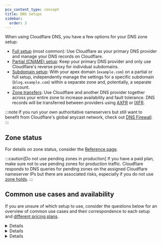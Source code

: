 ```yaml
---
pcx_content_type: concept
title: DNS setups
sidebar:
  order: 3
---
```



When using Cloudflare DNS, you have a few options for your DNS zone setup:

* [Full setup](/dns/zone-setups/full-setup/) (most common): Use Cloudflare as your primary DNS provider and manage your DNS records on Cloudflare.
* [Partial (CNAME) setup](/dns/zone-setups/partial-setup/): Keep your primary DNS provider and only use Cloudflare's reverse proxy for individual subdomains.
* [Subdomain setup](/dns/zone-setups/subdomain-setup/): With your apex domain (`example.com`) on a partial or full setup, independently manage the settings for a specific subdomain (`blog.example.com`) within a separate zone and, potentially, a separate account.
* [Zone transfers](/dns/zone-setups/zone-transfers/): Use Cloudflare and another DNS provider together across your entire zone to increase availability and fault tolerance. DNS records will be transferred between providers using [AXFR](https://datatracker.ietf.org/doc/html/rfc5936) or [IXFR](https://datatracker.ietf.org/doc/html/rfc1995).

:::note
If you run your own authoritative nameservers but still want to benefit from Cloudflare's global anycast network, check out [DNS Firewall](/dns/dns-firewall/).
:::

## Zone status

For details on zone status, consider the [Reference page](/dns/zone-setups/reference/domain-status/).

:::caution[Do not use pending zones in production]
If you have a paid plan, make sure not to use pending zones for production traffic. Cloudflare responds to DNS queries for pending zones on the assigned Cloudflare nameserver IPs but there are associated risks, especially if you do not use [zone holds](/fundamentals/account/account-security/zone-holds/).
:::

## Common use cases and availability

If you are unsure of which setup to use, consider the questions below for an overview of common use cases and their correspondence to each setup and [different pricing plans](https://www.cloudflare.com/plans/#overview).


<Details header="Are you on a Free or Pro plan?">

If you are on a Free or Pro plan, [full setup](/dns/zone-setups/full-setup/) is the only one available. This is the recommended and most common option.


</Details>


<Details header="Will you be using Cloudflare with other DNS providers?">

If you are on a Business or Enterprise plan, you can use [partial (CNAME) setup](/dns/zone-setups/partial-setup/) to keep your primary DNS provider and only proxy individual subdomains through Cloudflare.

If you are on an Enterprise plan, you also have the option to use [zone transfers](/dns/zone-setups/zone-transfers/) to set up Cloudflare as either a primary or a secondary DNS provider.
</Details>


<Details header="Do you need to manage subdomains separately?">

If you are on an Enterprise plan, you can use [subdomain setup](/dns/zone-setups/subdomain-setup/) to manage the Cloudflare settings for one or more subdomains separately from your domain apex.


</Details>